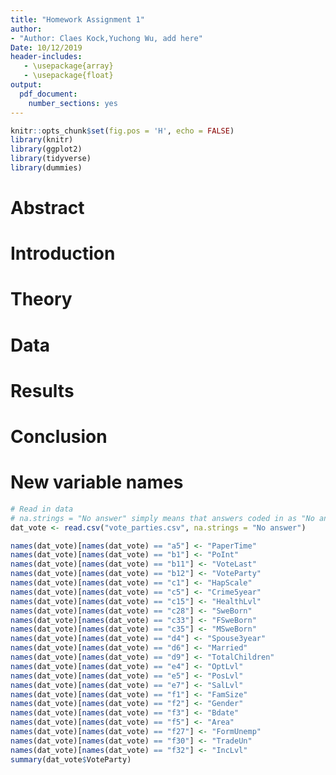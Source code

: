 ```yaml
---
title: "Homework Assignment 1"
author:
- "Author: Claes Kock,Yuchong Wu, add here"
Date: 10/12/2019
header-includes:
   - \usepackage{array}
   - \usepackage{float}
output:
  pdf_document:
    number_sections: yes
---
```


\newpage

\tableofcontents

\newpage


```r
knitr::opts_chunk$set(fig.pos = 'H', echo = FALSE)
library(knitr)
library(ggplot2)
library(tidyverse)
library(dummies)
```

# Abstract

# Introduction

# Theory

# Data

# Results

# Conclusion

# New variable names

```r
# Read in data
# na.strings = "No answer" simply means that answers coded in as "No answer" in the data is NA
dat_vote <- read.csv("vote_parties.csv", na.strings = "No answer")

names(dat_vote)[names(dat_vote) == "a5"] <- "PaperTime"
names(dat_vote)[names(dat_vote) == "b1"] <- "PoInt"
names(dat_vote)[names(dat_vote) == "b11"] <- "VoteLast"
names(dat_vote)[names(dat_vote) == "b12"] <- "VoteParty"
names(dat_vote)[names(dat_vote) == "c1"] <- "HapScale"
names(dat_vote)[names(dat_vote) == "c5"] <- "Crime5year"
names(dat_vote)[names(dat_vote) == "c15"] <- "HealthLvl"
names(dat_vote)[names(dat_vote) == "c28"] <- "SweBorn"
names(dat_vote)[names(dat_vote) == "c33"] <- "FSweBorn"
names(dat_vote)[names(dat_vote) == "c35"] <- "MSweBorn"
names(dat_vote)[names(dat_vote) == "d4"] <- "Spouse3year"
names(dat_vote)[names(dat_vote) == "d6"] <- "Married"
names(dat_vote)[names(dat_vote) == "d9"] <- "TotalChildren"
names(dat_vote)[names(dat_vote) == "e4"] <- "OptLvl"
names(dat_vote)[names(dat_vote) == "e5"] <- "PosLvl"
names(dat_vote)[names(dat_vote) == "e7"] <- "SalLvl"
names(dat_vote)[names(dat_vote) == "f1"] <- "FamSize"
names(dat_vote)[names(dat_vote) == "f2"] <- "Gender"
names(dat_vote)[names(dat_vote) == "f3"] <- "Bdate"
names(dat_vote)[names(dat_vote) == "f5"] <- "Area"
names(dat_vote)[names(dat_vote) == "f27"] <- "FormUnemp"
names(dat_vote)[names(dat_vote) == "f30"] <- "TradeUn"
names(dat_vote)[names(dat_vote) == "f32"] <- "IncLvl"
summary(dat_vote$VoteParty)
```










